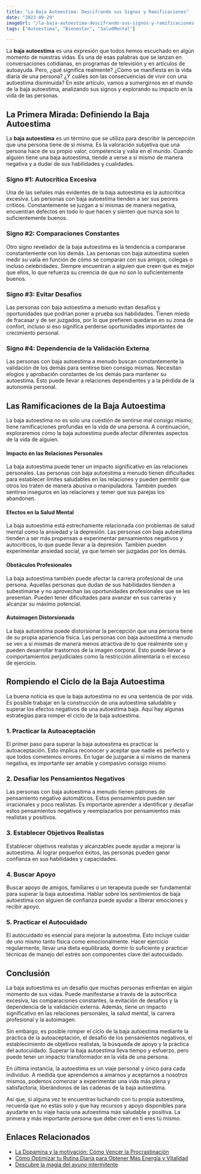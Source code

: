```yaml
---
title: "La Baja Autoestima: Descifrando sus Signos y Ramificaciones"
date: "2023-09-29"
imageUrl: "/la-baja-autoestima-descifrando-sus-signos-y-ramificaciones.webp"
tags: ["Autoestima", "Bienestar", "SaludMental"]

---
```


<CustomImage
  src="https://raw.githubusercontent.com/sebiten/posts/main/images/la-baja-autoestima-descifrando-sus-signos-y-ramificaciones.webp"
  alt="La Baja Autoestima: Descifrando sus Signos y Ramificaciones"
/>

La **baja autoestima** es una expresión que todos hemos escuchado en algún momento de nuestras vidas. Es una de esas palabras que se lanzan en conversaciones cotidianas, en programas de televisión y en artículos de autoayuda. Pero, ¿qué significa realmente? ¿Cómo se manifiesta en la vida diaria de una persona? ¿Y cuáles son las consecuencias de vivir con una autoestima disminuida? En este artículo, vamos a sumergirnos en el mundo de la baja autoestima, analizando sus signos y explorando su impacto en la vida de las personas.

## La Primera Mirada: Definiendo la Baja Autoestima

La **baja autoestima** es un término que se utiliza para describir la percepción que una persona tiene de sí misma. Es la valoración subjetiva que una persona hace de su propio valor, competencia y valía en el mundo. Cuando alguien tiene una baja autoestima, tiende a verse a sí mismo de manera negativa y a dudar de sus habilidades y cualidades.

### Signo #1: **Autocrítica Excesiva**

Una de las señales más evidentes de la baja autoestima es la autocrítica excesiva. Las personas con baja autoestima tienden a ser sus peores críticos. Constantemente se juzgan a sí mismas de manera negativa, encuentran defectos en todo lo que hacen y sienten que nunca son lo suficientemente buenos.

### Signo #2: **Comparaciones Constantes**

Otro signo revelador de la baja autoestima es la tendencia a compararse constantemente con los demás. Las personas con baja autoestima suelen medir su valía en función de cómo se comparan con sus amigos, colegas o incluso celebridades. Siempre encuentran a alguien que creen que es mejor que ellos, lo que refuerza su creencia de que no son lo suficientemente buenos.

### Signo #3: **Evitar Desafíos**

Las personas con baja autoestima a menudo evitan desafíos y oportunidades que podrían poner a prueba sus habilidades. Tienen miedo de fracasar y de ser juzgados, por lo que prefieren quedarse en su zona de confort, incluso si eso significa perderse oportunidades importantes de crecimiento personal.

### Signo #4: **Dependencia de la Validación Externa**

Las personas con baja autoestima a menudo buscan constantemente la validación de los demás para sentirse bien consigo mismas. Necesitan elogios y aprobación constantes de los demás para mantener su autoestima. Esto puede llevar a relaciones dependientes y a la pérdida de la autonomía personal.

## Las Ramificaciones de la Baja Autoestima

La baja autoestima no es solo una cuestión de sentirse mal consigo mismo; tiene ramificaciones profundas en la vida de una persona. A continuación, exploraremos cómo la baja autoestima puede afectar diferentes aspectos de la vida de alguien.

#### Impacto en las Relaciones Personales

La baja autoestima puede tener un impacto significativo en las relaciones personales. Las personas con baja autoestima a menudo tienen dificultades para establecer límites saludables en las relaciones y pueden permitir que otros los traten de manera abusiva o manipuladora. También pueden sentirse inseguros en las relaciones y temer que sus parejas los abandonen.

#### Efectos en la Salud Mental

La baja autoestima está estrechamente relacionada con problemas de salud mental como la ansiedad y la depresión. Las personas con baja autoestima tienden a ser más propensas a experimentar pensamientos negativos y autocríticos, lo que puede llevar a la depresión. También pueden experimentar ansiedad social, ya que temen ser juzgadas por los demás.

#### Obstáculos Profesionales

La baja autoestima también puede afectar la carrera profesional de una persona. Aquellas personas que dudan de sus habilidades tienden a subestimarse y no aprovechan las oportunidades profesionales que se les presentan. Pueden tener dificultades para avanzar en sus carreras y alcanzar su máximo potencial.

#### Autoimagen Distorsionada

La baja autoestima puede distorsionar la percepción que una persona tiene de su propia apariencia física. Las personas con baja autoestima a menudo se ven a sí mismas de manera menos atractiva de lo que realmente son y pueden desarrollar trastornos de la imagen corporal. Esto puede llevar a comportamientos perjudiciales como la restricción alimentaria o el exceso de ejercicio.

## Rompiendo el Ciclo de la Baja Autoestima

La buena noticia es que la baja autoestima no es una sentencia de por vida. Es posible trabajar en la construcción de una autoestima saludable y superar los efectos negativos de una autoestima baja. Aquí hay algunas estrategias para romper el ciclo de la baja autoestima.

### **1. Practicar la Autoaceptación**

El primer paso para superar la baja autoestima es practicar la autoaceptación. Esto implica reconocer y aceptar que nadie es perfecto y que todos cometemos errores. En lugar de juzgarse a sí mismo de manera negativa, es importante ser amable y compasivo consigo mismo.

### **2. Desafiar los Pensamientos Negativos**

Las personas con baja autoestima a menudo tienen patrones de pensamiento negativo automáticos. Estos pensamientos pueden ser irracionales y poco realistas. Es importante aprender a identificar y desafiar estos pensamientos negativos y reemplazarlos por pensamientos más realistas y positivos.

### **3. Establecer Objetivos Realistas**

Establecer objetivos realistas y alcanzables puede ayudar a mejorar la autoestima. Al lograr pequeños éxitos, las personas pueden ganar confianza en sus habilidades y capacidades.

### **4. Buscar Apoyo**

Buscar apoyo de amigos, familiares o un terapeuta puede ser fundamental para superar la baja autoestima. Hablar sobre los sentimientos de baja autoestima con alguien de confianza puede ayudar a liberar emociones y recibir apoyo.

### **5. Practicar el Autocuidado**

El autocuidado es esencial para mejorar la autoestima. Esto incluye cuidar de uno mismo tanto física como emocionalmente. Hacer ejercicio regularmente, llevar una dieta equilibrada, dormir lo suficiente y practicar técnicas de manejo del estrés son componentes clave del autocuidado.

## Conclusión

La baja autoestima es un desafío que muchas personas enfrentan en algún momento de sus vidas. Puede manifestarse a través de la autocrítica excesiva, las comparaciones constantes, la evitación de desafíos y la dependencia de la validación externa. Además, tiene un impacto significativo en las relaciones personales, la salud mental, la carrera profesional y la autoimagen.

Sin embargo, es posible romper el ciclo de la baja autoestima mediante la práctica de la autoaceptación, el desafío de los pensamientos negativos, el establecimiento de objetivos realistas, la búsqueda de apoyo y la práctica del autocuidado. Superar la baja autoestima lleva tiempo y esfuerzo, pero puede tener un impacto transformador en la vida de una persona.

En última instancia, la autoestima es un viaje personal y único para cada individuo. A medida que aprendemos a amarnos y aceptarnos a nosotros mismos, podemos comenzar a experimentar una vida más plena y satisfactoria, liberándonos de las cadenas de la baja autoestima.

Así que, si alguna vez te encuentras luchando con tu propia autoestima, recuerda que no estás solo y que hay recursos y apoyo disponibles para ayudarte en tu viaje hacia una autoestima más saludable y positiva. La primera y más importante persona que debe creer en ti eres tú mismo.

## Enlaces Relacionados

- [La Dopamina y la motivación: Cómo Vencer la Procrastinación](https://abelardo.blog/posts/importancia-de-la-dopamina-en-la-motivacion)
- [Cómo Optimizar tu Rutina Diaria para Obtener Más Energía y Vitalidad](https://abelardo.blog/posts/energia-y-vitalidad)
- [Descubre la magia del ayuno intermitente](https://abelardo.blog/posts/ayuno-intermitente)
